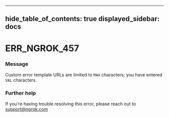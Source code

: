 

---
hide_table_of_contents: true
displayed_sidebar: docs
---


# ERR_NGROK_457

### Message
Custom error template URLs are limited to `MAX` characters; you have entered `VAL` characters.

<ErrorDetails />



### Further help
If you're having trouble resolving this error, please reach out to [support@ngrok.com](mailto:support@ngrok.com?subject=Help%20with%20ERR_NGROK_457)

